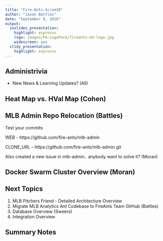 ```yaml
---
title: "Fire-Ants-Scrum10"
author: "Jason Battles"
date: "September 8, 2016"
output:
  ioslides_presentation:
    highlight: espresso
    logo: images/FA-LogoPack/fireants-md-logo.jpg
    widescreen: yes
  slidy_presentation:
    highlight: espresso
---
```

## Administrivia
- New News & Learning Updates? (All)


## Heat Map vs. HVal Map (Cohen)

## MLB Admin Repo Relocation (Battles)
Test your commits

WEB - https://github.com/fire-ants/mlb-admin

CLONE_URL - https://github.com/fire-ants/mlb-admin.git

Also created a new issue in mlb-admin.. anybody want to solve it? (Moran)

## Docker Swarm Cluster Overview (Moran)

## Next Topics
1. MLB Pitchers Friend - Detailed Architecture Overview 
3. Migrate MLB Analytics Ant Codebase to FireAnts Team GitHub (Battles)
3. Database Overview (Sweers)
3. Integration Overview 


## Summary Notes


                                
